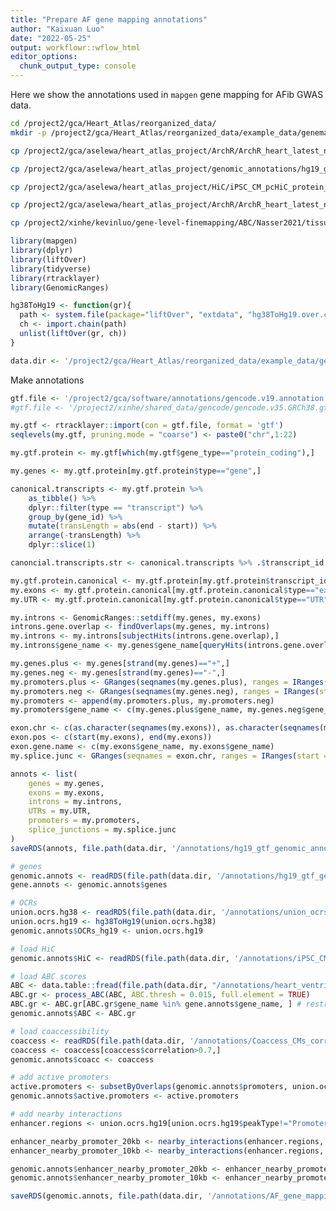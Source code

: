 ```yaml
---
title: "Prepare AF gene mapping annotations"
author: "Kaixuan Luo"
date: "2022-05-25"
output: workflowr::wflow_html
editor_options:
  chunk_output_type: console
---
```


Here we show the annotations used in `mapgen` gene mapping for AFib GWAS data.

```bash
cd /project2/gca/Heart_Atlas/reorganized_data/
mkdir -p /project2/gca/Heart_Atlas/reorganized_data/example_data/genemapping/annotations

cp /project2/gca/aselewa/heart_atlas_project/ArchR/ArchR_heart_latest_noAtrium/PeakCalls/UnionSet.gr.rds /project2/gca/Heart_Atlas/reorganized_data/example_data/genemapping/annotations/union_ocrs_hg38.gr.rds

cp /project2/gca/aselewa/heart_atlas_project/genomic_annotations/hg19_gtf_genomic_annots.gr.rds /project2/gca/Heart_Atlas/reorganized_data/example_data/genemapping/annotations

cp /project2/gca/aselewa/heart_atlas_project/HiC/iPSC_CM_pcHiC_protein_Hg19.gr.rds /project2/gca/Heart_Atlas/reorganized_data/example_data/genemapping/annotations

cp /project2/gca/aselewa/heart_atlas_project/ArchR/ArchR_heart_latest_noAtrium/CoAccessibility/Coaccess_CMs_corr_0_maxDist_1Mb_enhancers_hg19.gr.rds /project2/gca/Heart_Atlas/reorganized_data/example_data/genemapping/annotations

cp /project2/xinhe/kevinluo/gene-level-finemapping/ABC/Nasser2021/tissues/heart_ventricle-ENCODE_ABC.tsv.gz /project2/gca/Heart_Atlas/reorganized_data/example_data/genemapping/annotations

```

```r
library(mapgen)
library(dplyr)
library(liftOver)
library(tidyverse)
library(rtracklayer)
library(GenomicRanges)
```

```r
hg38ToHg19 <- function(gr){
  path <- system.file(package="liftOver", "extdata", "hg38ToHg19.over.chain")
  ch <- import.chain(path)
  unlist(liftOver(gr, ch))
}
```

```r
data.dir <- '/project2/gca/Heart_Atlas/reorganized_data/example_data/genemapping'
```

Make annotations
```r

gtf.file <- '/project2/gca/software/annotations/gencode.v19.annotation.gtf.gz'
#gtf.file <- '/project2/xinhe/shared_data/gencode/gencode.v35.GRCh38.gtf.gz'

my.gtf <- rtracklayer::import(con = gtf.file, format = 'gtf')
seqlevels(my.gtf, pruning.mode = "coarse") <- paste0("chr",1:22)

my.gtf.protein <- my.gtf[which(my.gtf$gene_type=="protein_coding"),]

my.genes <- my.gtf.protein[my.gtf.protein$type=="gene",]

canonical.transcripts <- my.gtf.protein %>% 
    as_tibble() %>% 
    dplyr::filter(type == "transcript") %>% 
    group_by(gene_id) %>% 
    mutate(transLength = abs(end - start)) %>% 
    arrange(-transLength) %>% 
    dplyr::slice(1)

canoncial.transcripts.str <- canonical.transcripts %>% .$transcript_id

my.gtf.protein.canonical <- my.gtf.protein[my.gtf.protein$transcript_id %in% canoncial.transcripts.str,] # keep only canonical transcripts
my.exons <- my.gtf.protein.canonical[my.gtf.protein.canonical$type=="exon",]
my.UTR <- my.gtf.protein.canonical[my.gtf.protein.canonical$type=="UTR",]

my.introns <- GenomicRanges::setdiff(my.genes, my.exons)
introns.gene.overlap <- findOverlaps(my.genes, my.introns)
my.introns <- my.introns[subjectHits(introns.gene.overlap),]
my.introns$gene_name <- my.genes$gene_name[queryHits(introns.gene.overlap)]

my.genes.plus <- my.genes[strand(my.genes)=="+",]
my.genes.neg <- my.genes[strand(my.genes)=="-",]
my.promoters.plus <- GRanges(seqnames(my.genes.plus), ranges = IRanges(start = start(my.genes.plus) - 2000, end = start(my.genes.plus)), strand = strand(my.genes.plus))
my.promoters.neg <- GRanges(seqnames(my.genes.neg), ranges = IRanges(start = end(my.genes.neg), end = end(my.genes.neg) + 2000), strand = strand(my.genes.neg))
my.promoters <- append(my.promoters.plus, my.promoters.neg)
my.promoters$gene_name <- c(my.genes.plus$gene_name, my.genes.neg$gene_name)

exon.chr <- c(as.character(seqnames(my.exons)), as.character(seqnames(my.exons)))
exon.pos <- c(start(my.exons), end(my.exons))
exon.gene.name <- c(my.exons$gene_name, my.exons$gene_name)
my.splice.junc <- GRanges(seqnames = exon.chr, ranges = IRanges(start = exon.pos-100, end = exon.pos+100), gene_name = exon.gene.name)

annots <- list(
    genes = my.genes,
    exons = my.exons,
    introns = my.introns,
    UTRs = my.UTR,
    promoters = my.promoters,
    splice_junctions = my.splice.junc
)
saveRDS(annots, file.path(data.dir, '/annotations/hg19_gtf_genomic_annots2.gr.rds'))
```

```r
# genes
genomic.annots <- readRDS(file.path(data.dir, '/annotations/hg19_gtf_genomic_annots.gr.rds'))
gene.annots <- genomic.annots$genes

# OCRs
union.ocrs.hg38 <- readRDS(file.path(data.dir, '/annotations/union_ocrs_hg38.gr.rds'))
union.ocrs.hg19 <- hg38ToHg19(union.ocrs.hg38)
genomic.annots$OCRs_hg19 <- union.ocrs.hg19

# load HiC
genomic.annots$HiC <- readRDS(file.path(data.dir, '/annotations/iPSC_CM_pcHiC_protein_Hg19.gr.rds'))

# load ABC scores
ABC <- data.table::fread(file.path(data.dir, "/annotations/heart_ventricle-ENCODE_ABC.tsv.gz"))
ABC.gr <- process_ABC(ABC, ABC.thresh = 0.015, full.element = TRUE)
ABC.gr <- ABC.gr[ABC.gr$gene_name %in% gene.annots$gene_name, ] # restrict to protein coding genes
genomic.annots$ABC <- ABC.gr

# load coaccessibility 
coaccess <- readRDS(file.path(data.dir, '/annotations/Coaccess_CMs_corr_0_maxDist_1Mb_enhancers_hg19.gr.rds'))
coaccess <- coaccess[coaccess$correlation>0.7,]
genomic.annots$coacc <- coaccess

# add active promoters
active.promoters <- subsetByOverlaps(genomic.annots$promoters, union.ocrs.hg19, minoverlap = 100)
genomic.annots$active.promoters <- active.promoters

# add nearby interactions
enhancer.regions <- union.ocrs.hg19[union.ocrs.hg19$peakType!="Promoter",]

enhancer_nearby_promoter_20kb <- nearby_interactions(enhancer.regions, active.promoters, dist_limit = 20000)
enhancer_nearby_promoter_10kb <- nearby_interactions(enhancer.regions, active.promoters, dist_limit = 10000)

genomic.annots$enhancer_nearby_promoter_20kb <- enhancer_nearby_promoter_20kb
genomic.annots$enhancer_nearby_promoter_10kb <- enhancer_nearby_promoter_10kb

saveRDS(genomic.annots, file.path(data.dir, '/annotations/AF_gene_mapping_annots_hg19.gr.rds'))

```

